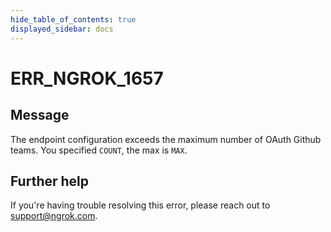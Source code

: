 ```yaml
---
hide_table_of_contents: true
displayed_sidebar: docs
---
```



# ERR_NGROK_1657

## Message

The endpoint configuration exceeds the maximum number of OAuth Github teams. You specified `COUNT`, the max is `MAX`.

<ErrorDetails error="err_ngrok_1657" />

## Further help

If you're having trouble resolving this error, please reach out to [support@ngrok.com](mailto:support@ngrok.com?subject=Help%20with%20ERR_NGROK_1657).
